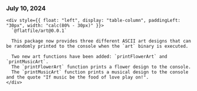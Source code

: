 ### July 10, 2024

<div style={{ display: "table", width: "auto" }}>

  <div style={{ display: "table-row", width: "auto" }}>
    <Snippet file="chips/wrappers.mdx" />
      
    <div style={{ float: "left", display: "table-column", paddingLeft: "30px", width: "calc(80% - 30px)" }}>
      `@flatfile/art@0.0.1`

      This package now provides three different ASCII art designs that can be randomly printed to the console when the `art` binary is executed.

      Two new art functions have been added: `printFlowerArt` and `printMusicArt`. 
      The `printFlowerArt` function prints a flower design to the console. 
      The `printMusicArt` function prints a musical design to the console and the quote "If music be the food of love play on!". 
    </div>

  </div>

</div>
